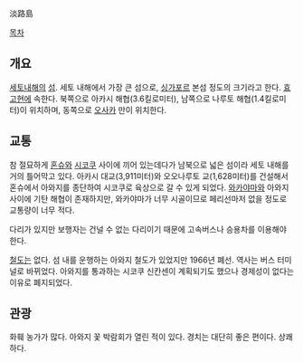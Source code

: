 淡路島

[[목차]]

== 개요 ==
[[세토내해]]의 [[섬]]. 세토 내해에서 가장 큰 섬으로, [[싱가포르]] 본섬 정도의 크기라고 한다. [[효고현]]에 속한다. 북쪽으로 아카시 해협(3.6킬로미터), 남쪽으로 나루토 해협(1.4킬로미터)이 위치하며, 동쪽으로 [[오사카]] 만이 위치한다.

== 교통 ==
참 절묘하게 [[혼슈]]와 [[시코쿠]] 사이에 끼어 있는데다가 남북으로 넓은 섬이라 세토 내해를 거의 틀어막고 있다. 아카시 대교(3,911미터)와 오오나루토 교(1,628미터)를 건설해서 혼슈에서 아와지를 종단하여 시코쿠로 육상으로 갈 수 있게 되었다. [[와카야마]]와 아와지 사이에 기탄 해협이 존재하지만, 와카야마가 너무 시골이므로 페리선마저 없을 정도로 교통량이 너무 적다.

다리가 있지만 보행자는 건널 수 없는 다리이기 때문에 고속버스나 승용차를 이용해야 한다.

[[철도]]는 없다. 섬 내를 운행하는 아와지 철도가 있었지만 1966년 폐선. 역사는 버스 터미널로 바뀌었다. 아와지를 통과하는 시코쿠 신칸센이 계획되기도 했으나 경제성이 없다는 이유로 폐지되었다.

== 관광 ==
화훼 농가가 많다. 아와지 꽃 박람회가 열린 적이 있다. 경치는 대단히 좋은 편이다. 상쾌하다.
